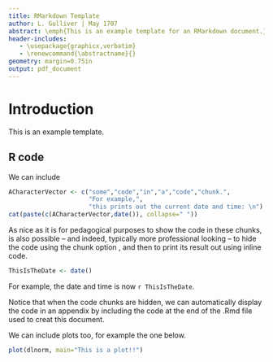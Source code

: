 ```yaml
---
title: RMarkdown Template
author: L. Gulliver | May 1707
abstract: \emph{This is an example template for an RMarkdown document.}
header-includes:
   - \usepackage{graphicx,verbatim}
   - \renewcommand{\abstractname}{}
geometry: margin=0.75in
output: pdf_document
---
```


# Introduction
This is an example template.

## R code

We can include

```r
ACharacterVector <- c("some","code","in","a","code","chunk.",
                      "For example,",
                      "this prints out the current date and time: \n")
cat(paste(c(ACharacterVector,date()), collapse=" "))
```

As nice as it is for pedagogical purposes to show the code in these chunks, is also possible -- and indeed, typically more professional looking -- to hide the code using the chunk option \verb+echo=FALSE+, and then to print its result out using inline code.

```r
ThisIsTheDate <- date()
```
 For example, the date and time is now `r ThisIsTheDate`.

Notice that when the code chunks are hidden, we can automatically display the code in an appendix by including the code at the end of the .Rmd file used to creat this document.

We can include plots too, for example the one below.

```r
plot(dlnorm, main="This is a plot!!")
```

\clearpage

\hrulefill

\begin{center} Appendix: R Script \end{center}

```r
```